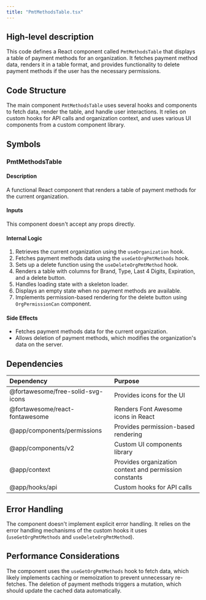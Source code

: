 ```yaml
---
title: "PmtMethodsTable.tsx"
---
```


## High-level description
This code defines a React component called `PmtMethodsTable` that displays a table of payment methods for an organization. It fetches payment method data, renders it in a table format, and provides functionality to delete payment methods if the user has the necessary permissions.

## Code Structure
The main component `PmtMethodsTable` uses several hooks and components to fetch data, render the table, and handle user interactions. It relies on custom hooks for API calls and organization context, and uses various UI components from a custom component library.

## Symbols

### PmtMethodsTable
#### Description
A functional React component that renders a table of payment methods for the current organization.

#### Inputs
This component doesn't accept any props directly.

#### Internal Logic
1. Retrieves the current organization using the `useOrganization` hook.
2. Fetches payment methods data using the `useGetOrgPmtMethods` hook.
3. Sets up a delete function using the `useDeleteOrgPmtMethod` hook.
4. Renders a table with columns for Brand, Type, Last 4 Digits, Expiration, and a delete button.
5. Handles loading state with a skeleton loader.
6. Displays an empty state when no payment methods are available.
7. Implements permission-based rendering for the delete button using `OrgPermissionCan` component.

#### Side Effects
- Fetches payment methods data for the current organization.
- Allows deletion of payment methods, which modifies the organization's data on the server.

## Dependencies
| Dependency | Purpose |
|:-----------|:--------|
| @fortawesome/free-solid-svg-icons | Provides icons for the UI |
| @fortawesome/react-fontawesome | Renders Font Awesome icons in React |
| @app/components/permissions | Provides permission-based rendering |
| @app/components/v2 | Custom UI components library |
| @app/context | Provides organization context and permission constants |
| @app/hooks/api | Custom hooks for API calls |

## Error Handling
The component doesn't implement explicit error handling. It relies on the error handling mechanisms of the custom hooks it uses (`useGetOrgPmtMethods` and `useDeleteOrgPmtMethod`).

## Performance Considerations
The component uses the `useGetOrgPmtMethods` hook to fetch data, which likely implements caching or memoization to prevent unnecessary re-fetches. The deletion of payment methods triggers a mutation, which should update the cached data automatically.